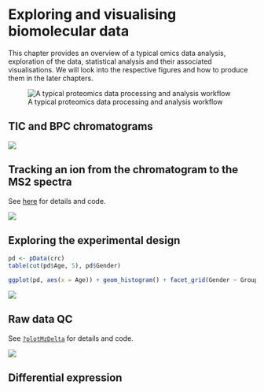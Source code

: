 # Exploring and visualising biomolecular data

This chapter provides an overview of a typical omics data analysis,
exploration of the data, statistical analysis and their associated
visualisations. We will look into the respective figures and how to
produce them in the later chapters.

![A typical proteomics data processing and analysis workflow](./img/qprotda-with-plots.png)


## TIC and BPC chromatograms {-}

![](./img/chr.png)

## Tracking an ion from the chromatogram to the MS2 spectra {-}

See [here](https://lgatto.github.io/RforProteomics/articles/RProtVis.html#visualising-mass-spectrometry-data) for details and code.

![](https://lgatto.github.io/RforProteomics/articles/RProtVis_files/figure-html/msdetailsplot-1.png)

## Exploring the experimental design

```r
pd <- pData(crc)
table(cut(pd$Age, 5), pd$Gender)
```

```r
ggplot(pd, aes(x = Age)) + geom_histogram() + facet_grid(Gender ~ Group)
```

![](./img/niprg.png)

## Raw data QC

See [`?plotMzDelta`](https://lgatto.github.io/MSnbase/reference/plotMzDelta-methods.html) for details and code.

![](./img/mzdelta.png)

## Differential expression

![]()

![]()
